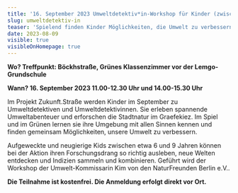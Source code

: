 ```yaml
---
title: '16. September 2023 Umweltdetektiv*in-Workshop für Kinder (zwischen 6-9 Jahren)'
slug: umweltdetektiv-in
teaser: 'Spielend finden Kinder Möglichkeiten, die Umwelt zu verbessern und erleben dabei spannende Umweltabenteuer'
date: 2023-08-09
visible: true
visibleOnHomepage: true
---
```


**Wo? Treffpunkt: Böckhstraße, Grünes Klassenzimmer vor der Lemgo-Grundschule**

**Wann? 16. September 2023 11.00-12.30 Uhr und 14.00-15.30 Uhr**

Im Projekt Zukunft.Straße werden Kinder im September zu Umweltdetektiven und Umweltdetektivinnen. Sie erleben spannende Umweltabenteuer und erforschen die Stadtnatur im Graefekiez. Im Spiel und im Grünen lernen sie ihre Umgebung mit allen Sinnen kennen und finden gemeinsam Möglichkeiten, unsere Umwelt zu verbessern.

Aufgeweckte und neugierige Kids zwischen etwa 6 und 9 Jahren können bei der Aktion ihren Forschungsdrang so richtig ausleben, neue Welten entdecken und Indizien sammeln und kombinieren. Geführt wird der Workshop der Umwelt-Kommissarin Kim von den NaturFreunden Berlin e.V..

**Die Teilnahme ist kostenfrei. Die Anmeldung erfolgt direkt vor Ort.**
